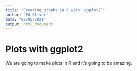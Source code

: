 ```yaml
---
title: "Creating graphs in R with `ggplot2`"
author: "Ed Oliver"
date: "02/05/2021"
output: html_document
---
```

# Plots with ggplot2

We are going to make plots in R and it's going to be amazing.